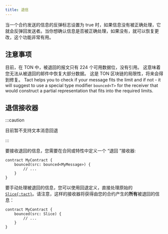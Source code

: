 ```yaml
---
title: 退信
---
```


当一个合约发送的信息的反弹标志设置为 true 时，如果信息没有被正确处理，它就会反弹回发送者。当你想确认信息是否被正确处理，如果没有，就可以恢复更改，这个功能非常有用。

## 注意事项

目前，在 TON 中，被退回的报文只有 224 个可用数据位，没有引用。 这意味着您无法从被退回的邮件中恢复大部分数据。 这是 TON 区块链的局限性，将来会得到修复。 Tact helps you to check if your message fits the limit and if not - it will suggest to use a special type modifier `bounced<T>` for the receiver that would construct a partial representation that fits into the required limits.

## 退信接收器

:::caution

  目前暂不支持文本消息回退

:::

要接收退回的信息，您需要在合同或特性中定义一个 “退回 ”接收器:

```tact {2-4}
contract MyContract {
    bounced(src: bounced<MyMessage>) {
        // ...
    }
}
```

要手动处理被退回的信息，您可以使用回退定义，直接处理原始的 [`Slice{:tact}`](/zh-cn/book/cells#slices)。请注意，这样的接收器将获得由您的合约产生的**所有**被退回的信息：

```tact /rawMsg: Slice/
contract MyContract {
    bounced(src: Slice) {
        // ...
    }
}
```
